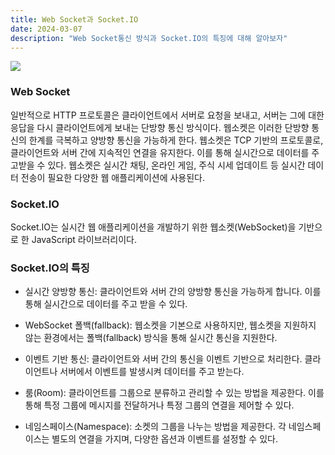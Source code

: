 ```yaml
---
title: Web Socket과 Socket.IO
date: 2024-03-07
description: "Web Socket통신 방식과 Socket.IO의 특징에 대해 알아보자"
---
```


![](https://velog.velcdn.com/images/songhaeunsong/post/ae9a56a2-f265-409d-9a82-0a6b4128e7cb/image.png)

### Web Socket

일반적으로 HTTP 프로토콜은 클라이언트에서 서버로 요청을 보내고, 서버는 그에 대한 응답을 다시 클라이언트에게 보내는 단방향 통신 방식이다.
웹소켓은 이러한 단방향 통신의 한계를 극복하고 양방향 통신을 가능하게 한다.
웹소켓은 TCP 기반의 프로토콜로, 클라이언트와 서버 간에 지속적인 연결을 유지한다. 이를 통해 실시간으로 데이터를 주고받을 수 있다. 웹소켓은 실시간 채팅, 온라인 게임, 주식 시세 업데이트 등 실시간 데이터 전송이 필요한 다양한 웹 애플리케이션에 사용된다.

### Socket.IO

Socket.IO는 실시간 웹 애플리케이션을 개발하기 위한 웹소켓(WebSocket)을 기반으로 한 JavaScript 라이브러리이다.

### Socket.IO의 특징

- 실시간 양방향 통신: 클라이언트와 서버 간의 양방향 통신을 가능하게 합니다. 이를 통해 실시간으로 데이터를 주고 받을 수 있다.

- WebSocket 폴백(fallback): 웹소켓을 기본으로 사용하지만, 웹소켓을 지원하지 않는 환경에서는 폴백(fallback) 방식을 통해 실시간 통신을 지원한다.

- 이벤트 기반 통신: 클라이언트와 서버 간의 통신을 이벤트 기반으로 처리한다. 클라이언트나 서버에서 이벤트를 발생시켜 데이터를 주고 받는다.

- 룸(Room): 클라이언트를 그룹으로 분류하고 관리할 수 있는 방법을 제공한다. 이를 통해 특정 그룹에 메시지를 전달하거나 특정 그룹의 연결을 제어할 수 있다.

- 네임스페이스(Namespace): 소켓의 그룹을 나누는 방법을 제공한다. 각 네임스페이스는 별도의 연결을 가지며, 다양한 옵션과 이벤트를 설정할 수 있다.

